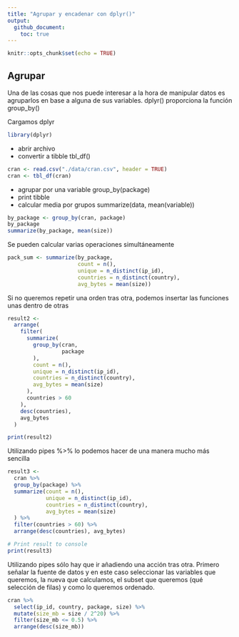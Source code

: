 ```yaml
---
title: "Agrupar y encadenar con dplyr()"
output: 
  github_document:
    toc: true
---
```


```r
knitr::opts_chunk$set(echo = TRUE)
```

## Agrupar
Una de las cosas que nos puede interesar a la hora de manipular datos es agruparlos en base a alguna de sus variables. dplyr() proporciona la función group_by()

Cargamos dplyr
```r
library(dplyr)
```

- abrir archivo
- convertir a tibble tbl_df()
```r
cran <- read.csv("./data/cran.csv", header = TRUE)
cran <- tbl_df(cran)
```

- agrupar por una variable group_by(package)
- print tibble
- calcular media por grupos summarize(data, mean(variable))
```r
by_package <- group_by(cran, package)
by_package
summarize(by_package, mean(size))
```

Se pueden calcular varias operaciones simultáneamente
```r
pack_sum <- summarize(by_package,
                      count = n(),
                      unique = n_distinct(ip_id),
                      countries = n_distinct(country),
                      avg_bytes = mean(size))
```

Si no queremos repetir una orden tras otra, podemos insertar las funciones unas dentro de otras
```r
result2 <-
  arrange(
    filter(
      summarize(
        group_by(cran,
                 package
        ),
        count = n(),
        unique = n_distinct(ip_id),
        countries = n_distinct(country),
        avg_bytes = mean(size)
      ),
      countries > 60
    ),
    desc(countries),
    avg_bytes
  )

print(result2)
```

Utilizando pipes %>% lo podemos hacer de una manera mucho más sencilla
```r
result3 <-
  cran %>%
  group_by(package) %>%
  summarize(count = n(),
            unique = n_distinct(ip_id),
            countries = n_distinct(country),
            avg_bytes = mean(size)
  ) %>%
  filter(countries > 60) %>%
  arrange(desc(countries), avg_bytes)

# Print result to console
print(result3)
```

Utilizando pipes sólo hay que ir añadiendo una acción tras otra. Primero señalar la fuente de datos y en este caso seleccionar las variables que queremos, la nueva que calculamos, el subset que queremos (qué selección de filas) y como lo queremos ordenado.
```r
cran %>%
  select(ip_id, country, package, size) %>%
  mutate(size_mb = size / 2^20) %>%
  filter(size_mb <= 0.5) %>%
  arrange(desc(size_mb))
```